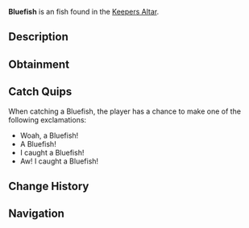{{FishInfobox
|image          = Bluefish.png
|rarity         = Unusual
|sea            = First Sea
|location       = [[Keepers Altar]]
|sublocation    = 
|sources        = Fishing Rod
|radar_location = 
|xp             = 75
|weather        = Clear
|time           = Day
|season         = Summer
|bait           = Flakes
|base_weight    = 0.9
|base_value     = 65
|weight_range   = 0.5
|base_chance    = 40
|base_resil     = 34
}}
'''Bluefish''' is an {{Rarity|Unusual}} fish found in the [[Keepers Altar]].

== Description ==
{{Description|Bluefish are found inside Keepers Altar. They can inhabit some of the powerful keepers power that is present in Keepers Altars water. They are only awake during the day, as the power of the Altar is too much for them to handle during the night.|Bestiary Entry}}

== Obtainment ==
{{Description|Swims quietly in Keepers Altar during the day.|Bestiary Hint}}
{{Fish Availability|
Keepers Altar
|top_rods      = 
Krampus's Rod\611278.79\394510.39;
Magma Rod\565824.73\365175;
Plastic Rod\529675.8\341914.09;
Leviathan's Fang Rod\493773.59\141770.97;
Trident Rod\446664.9\126994.85;
Flimsy Rod\350499.06\531887.39;
Fast Rod\330097.53\357117.82;
Ethereal Prism Rod\407633.42\106440.04;
Free Spirit Rod\398192.4\113213.25;
Seraphic Rod\387858.23\104138.45;
No-Life Rod\382485.34\105429.54;
Rod Of The Forgotten Fang\361987.97\97486.28;
Challenger's Rod\346709.45\95301.11;
Rod Of The Depths\323565.52\87920.25;
Rod Of The Exalted One\322443.34\85520.53;
Zeus Rod\313338.12\87076.13;
Verdant Shear Rod\306265.11\85768.26;
Blazebringer Rod\297647.65\82715.77;
Depthseeker Rod\281571.11\79045.88;
Training Rod\273274.5\123256.22;
Avalanche Rod\253514.54\71237.81;
Volcanic Rod\244160.33\67851.74;
Steady Rod\82859.24\22798.62
|recommended   = Trident Rod
}}

== Catch Quips ==
When catching a Bluefish, the player has a chance to make one of the following exclamations:
* Woah, a Bluefish!
* A Bluefish!
* I caught a Bluefish!
* Aw! I caught a Bluefish!

== Change History ==
{{Change History|{{subst:Current Version}}}}

== Navigation ==
{{Fish Navbox|Keepers Altar}}